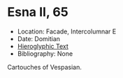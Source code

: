 # Esna II, 65 {-}


- Location: Facade, Intercolumnar E
- Date: Domitian
- [Hieroglyphic Text](https://www.ifao.egnet.net/uploads/publications/enligne/Temples-Esna002.pdf#page=21){target="_blank"}
- Bibliography: None

Cartouches of Vespasian.